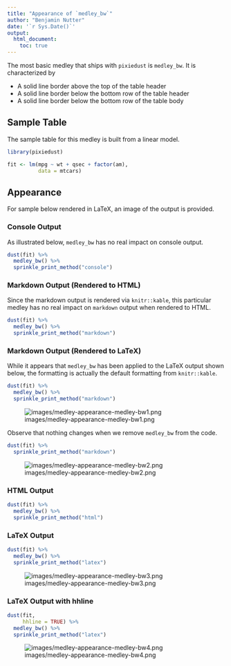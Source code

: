 ```yaml
---
title: "Appearance of `medley_bw`"
author: "Benjamin Nutter"
date: '`r Sys.Date()`'
output: 
  html_document:
    toc: true
---
```


The most basic medley that ships with `pixiedust` is `medley_bw`.  It is characterized by 

* A solid line border above the top of the table header
* A solid line border below the bottom row of the table header
* A solid line border below the bottom row of the table body

## Sample Table

The sample table for this medley is built from a linear model.

```r
library(pixiedust)

fit <- lm(mpg ~ wt + qsec + factor(am),
          data = mtcars)
```

## Appearance
For sample below rendered in LaTeX, an image of the output is provided.

### Console Output

As illustrated below, `medley_bw` has no real impact on console output.

```r
dust(fit) %>%
  medley_bw() %>%
  sprinkle_print_method("console")
```

### Markdown Output (Rendered to HTML)

Since the markdown output is rendered via `knitr::kable`, this particular medley has no real impact on `markdown` output when rendered to HTML.

```r
dust(fit) %>%
  medley_bw() %>%
  sprinkle_print_method("markdown")
```

### Markdown Output (Rendered to LaTeX)

While it appears that `medley_bw` has been applied to the LaTeX output shown below, the formatting is actually the default formatting from `knitr::kable`.

```r
dust(fit) %>%
  medley_bw() %>%
  sprinkle_print_method("markdown")
```

![images/medley-appearance-medley-bw1.png](images/medley-appearance-medley-bw1.png)

Observe that nothing changes when we remove `medley_bw` from the code.

```r
dust(fit) %>%
  sprinkle_print_method("markdown")
```

![images/medley-appearance-medley-bw2.png](images/medley-appearance-medley-bw2.png)

### HTML Output

```r
dust(fit) %>%
  medley_bw() %>%
  sprinkle_print_method("html")
```


### LaTeX Output

```r
dust(fit) %>%
  medley_bw() %>%
  sprinkle_print_method("latex")
```

![images/medley-appearance-medley-bw3.png](images/medley-appearance-medley-bw3.png)

### LaTeX Output with hhline

```r
dust(fit,
     hhline = TRUE) %>%
  medley_bw() %>%
  sprinkle_print_method("latex")
```

![images/medley-appearance-medley-bw4.png](images/medley-appearance-medley-bw4.png)
